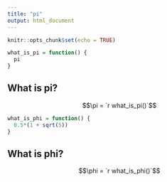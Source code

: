 ```yaml
---
title: "pi"
output: html_document
---
```


```r
knitr::opts_chunk$set(echo = TRUE)
```
```r
what_is_pi = function() {
  pi
}
```

## What is pi?

$$\pi = `r what_is_pi()`$$

```r
what_is_phi = function() {
  0.5*(1 + sqrt(5))
}
```

## What is phi?

$$\phi = `r what_is_phi()`$$